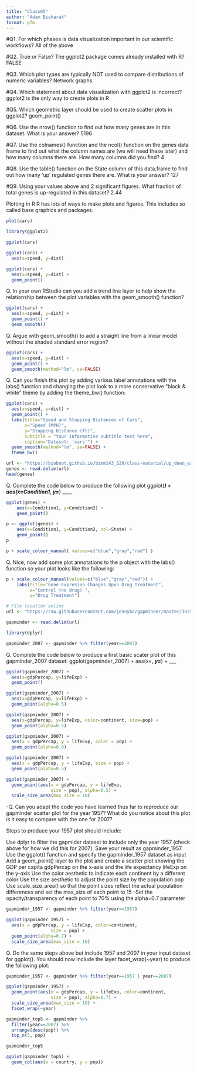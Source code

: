 ```yaml
---
title: "Class05"
author: "Adam Bisharat"
format: gfm
---
```


#Q1. For which phases is data visualization important in our scientific workflows? All of the above

#Q2. True or False? The ggplot2 package comes already installed with R? FALSE

#Q3. Which plot types are typically NOT used to compare distributions of numeric variables? Network graphs

#Q4. Which statement about data visualization with ggplot2 is incorrect? ggplot2 is the only way to create plots in R

#Q5. Which geometric layer should be used to create scatter plots in ggplot2? geom_point()

#Q6. Use the nrow() function to find out how many genes are in this dataset. What is your answer? 5196

#Q7. Use the colnames() function and the ncol() function on the genes data frame to find out what the column names are (we will need these later) and how many columns there are. How many columns did you find? 4

#Q8. Use the table() function on the State column of this data.frame to find out how many ‘up’ regulated genes there are. What is your answer? 127

#Q9. Using your values above and 2 significant figures. What fraction of total genes is up-regulated in this dataset? 2.44

Plotting in R
R has lots of ways to make plots and figures. This includes so called base graphics and packages.

```r
plot(cars)
```


```r
library(ggplot2)

ggplot(cars)
```


```r
ggplot(cars) +
  aes(x=speed, y=dist)
```


```r
ggplot(cars) +
  aes(x=speed, y=dist) +
  geom_point()
```

Q. In your own RStudio can you add a trend line layer to help show the relationship between the plot variables with the geom_smooth() function?
```r
ggplot(cars) +
  aes(x=speed, y=dist) +
  geom_point() +
  geom_smooth()
```

Q. Argue with geom_smooth() to add a straight line from a linear model without the shaded standard error region?
```r
ggplot(cars) +
  aes(x=speed, y=dist) +
  geom_point() +
  geom_smooth(method="lm", se=FALSE)
```

Q. Can you finish this plot by adding various label annotations with the labs() function and changing the plot look to a more conservative “black & white” theme by adding the theme_bw() function:
```r
ggplot(cars) + 
  aes(x=speed, y=dist) +
  geom_point() +
  labs(title="Speed and Stopping Distances of Cars",
       x="Speed (MPH)", 
       y="Stopping Distance (ft)",
       subtitle = "Your informative subtitle text here",
       caption="Dataset: 'cars'") +
  geom_smooth(method="lm", se=FALSE) +
  theme_bw()
```

```r
url <- "https://bioboot.github.io/bimm143_S20/class-material/up_down_expression.txt"
genes <- read.delim(url)
head(genes)
```

Q. Complete the code below to produce the following plot
ggplot(___) + 
    aes(x=Condition1, y=___) _
    _____
```r
ggplot(genes) + 
    aes(x=Condition1, y=Condition2) +
    geom_point()
```

```r
p <- ggplot(genes) + 
    aes(x=Condition1, y=Condition2, col=State) +
    geom_point()
p
```

```r
p + scale_colour_manual( values=c("blue","gray","red") )

```

Q. Nice, now add some plot annotations to the p object with the labs() function so your plot looks like the following:
```r
p + scale_colour_manual(values=c("blue","gray","red")) +
    labs(title="Gene Expresion Changes Upon Drug Treatment",
         x="Control (no drug) ",
         y="Drug Treatment")
```

```r
# File location online
url <- "https://raw.githubusercontent.com/jennybc/gapminder/master/inst/extdata/gapminder.tsv"

gapminder <- read.delim(url)
```

```r
library(dplyr)

gapminder_2007 <- gapminder %>% filter(year==2007)
```

Q. Complete the code below to produce a first basic scater plot of this gapminder_2007 dataset:
ggplot(gapminder_2007) +
  aes(x=___, y=___) +
  ___
```r
ggplot(gapminder_2007) +
  aes(x=gdpPercap, y=lifeExp) +
  geom_point()
```


```r
ggplot(gapminder_2007) +
  aes(x=gdpPercap, y=lifeExp) +
  geom_point(alpha=0.5)
```


```r
ggplot(gapminder_2007) +
  aes(x=gdpPercap, y=lifeExp, color=continent, size=pop) +
  geom_point(alpha=0.5)
```

```r
ggplot(gapminder_2007) + 
  aes(x = gdpPercap, y = lifeExp, color = pop) +
  geom_point(alpha=0.8)
```

```r
ggplot(gapminder_2007) + 
  aes(x = gdpPercap, y = lifeExp, size = pop) +
  geom_point(alpha=0.5)
```


```r
ggplot(gapminder_2007) + 
  geom_point(aes(x = gdpPercap, y = lifeExp,
                 size = pop), alpha=0.5) + 
  scale_size_area(max_size = 10)
```

-Q. Can you adapt the code you have learned thus far to reproduce our gapminder scatter plot for the year 1957? What do you notice about this plot is it easy to compare with the one for 2007?

Steps to produce your 1957 plot should include:

Use dplyr to filter the gapmider dataset to include only the year 1957 (check above for how we did this for 2007).
Save your result as gapminder_1957.
Use the ggplot() function and specify the gapminder_1957 dataset as input
Add a geom_point() layer to the plot and create a scatter plot showing the GDP per capita gdpPercap on the x-axis and the life expectancy lifeExp on the y-axis
Use the color aesthetic to indicate each continent by a different color
Use the size aesthetic to adjust the point size by the population pop
Use scale_size_area() so that the point sizes reflect the actual population differences and set the max_size of each point to 15 -Set the opacity/transparency of each point to 70% using the alpha=0.7 parameter

```r
gapminder_1957 <- gapminder %>% filter(year==1957)

ggplot(gapminder_1957) + 
  aes(x = gdpPercap, y = lifeExp, color=continent,
                 size = pop) +
  geom_point(alpha=0.7) + 
  scale_size_area(max_size = 10) 
```

Q. Do the same steps above but include 1957 and 2007 in your input dataset for ggplot(). You should now include the layer facet_wrap(~year) to produce the following plot:

```r
gapminder_1957 <- gapminder %>% filter(year==1957 | year==2007)

ggplot(gapminder_1957) + 
  geom_point(aes(x = gdpPercap, y = lifeExp, color=continent,
                 size = pop), alpha=0.7) + 
  scale_size_area(max_size = 10) +
  facet_wrap(~year)
```


```r
gapminder_top5 <- gapminder %>% 
  filter(year==2007) %>% 
  arrange(desc(pop)) %>% 
  top_n(5, pop)

gapminder_top5
```

```r
ggplot(gapminder_top5) + 
  geom_col(aes(x = country, y = pop))
```

